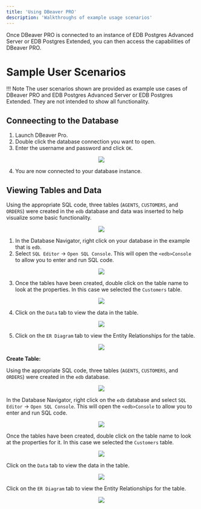 ```yaml
---
title: 'Using DBeaver PRO'
description: 'Walkthroughs of example usage scenarios'
---
```

Once DBeaver PRO is connected to an instance of EDB Postgres Advanced Server or EDB Postgres Extended, you can then access the capabilities of DBeaver PRO.


# Sample User Scenarios

!!! Note
    The user scenarios shown are provided as example use cases of DBeaver PRO and EDB Postgres Advanced Server or EDB Postgres Extended.  They are not intended to show all functionality.

## Conneecting to the Database

1. Launch DBeaver Pro.
2. Double click the database connection you want to open.
3. Enter the username and password and click `OK`.

<p align="center">
  <img src="Images/DBNavigate.png">
</p>

4. You are now connected to your database instance.

## Viewing Tables and Data

Using the appropriate SQL code, three tables (`AGENTS`, `CUSTOMERS`, and `ORDERS`) were created in the `edb` database and data was inserted to help visualize some basic functionality.  

<p align="center">
  <img src="Images/DBNavigate2.png">
</p>

1. In the Database Navigator, right click on your database in the example that is `edb`.
2. Select `SQL Editor` -> `Open SQL Console`.  This will open the `<edb>Console` to allow you to enter and run SQL code.

<p align="center">
  <img src="Images/DBNavigate3.png">
</p>

3. Once the tables have been created, double click on the table name to look at the properties. In this case we selected the `Customers` table. 

<p align="center">
  <img src="Images/Console.png">
</p>

4. Click on the `Data` tab to view the data in the table.

<p align="center">
  <img src="Images/Console2.png">
</p>

5. Click on the `ER Diagram` tab to view the Entity Relationships for the table.

<p align="center">
  <img src="Images/Console3.png">
</p>

**Create Table:**

Using the appropriate SQL code, three tables (`AGENTS`, `CUSTOMERS`, and `ORDERS`) were created in the `edb` database. 

<p align="center">
  <img src="Images/DBN.png">
</p>

In the Database Navigator, right click on the `edb` database and select `SQL Editor` -> `Open SQL Console`.  This will open the `<edb>Console` to allow you to enter and run SQL code.

<p align="center">
  <img src="Images/DBN2.png">
</p>

Once the tables have been created, double click on the table name to look at the properties for it. In this case we selected the `Customers` table.

<p align="center">
  <img src="Images/Table.png">
</p>

Click on the `Data` tab to view the data in the table.

<p align="center">
  <img src="Images/Table2.png">
</p>

Click on the `ER Diagram` tab to view the Entity Relationships for the table.

<p align="center">
  <img src="Images/Table3.png">
</p>
